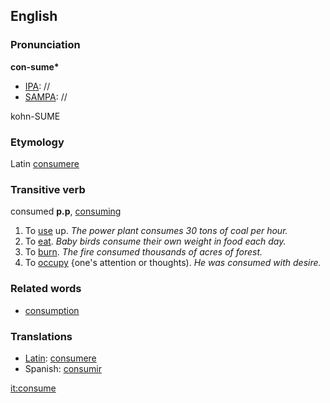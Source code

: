 ==English==
===Pronunciation===

'''con-sume*'''
*[[IPA]]: //
*[[SAMPA]]: //
kohn-SUME

===Etymology===

Latin [[consumere]]

===Transitive verb===

consumed '''p.p''', [[consuming]]

#To [[use]] up.  ''The power plant consumes 30 tons of coal per hour.''
#To [[eat]].  ''Baby birds consume their own weight in food each day.''
#To [[burn]].  ''The fire consumed thousands of acres of forest.''
#To [[occupy]] {one's attention or thoughts). ''He was consumed with desire.''

===Related words===

*[[consumption]]

===Translations===
*[[Latin]]: [[consumere]]
*Spanish: [[consumir]]

[[it:consume]]